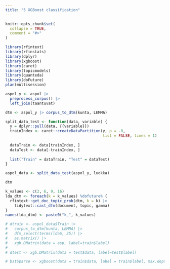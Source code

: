 ```yaml
---
title: "5 XGBoost classification"
---
```


```r
knitr::opts_chunk$set(
  collapse = TRUE,
  comment = "#>"
)
```

```r
library(rfintext)
library(rfinstats)
library(dplyr)
library(xgboost)
library(caret)
library(topicmodels)
library(quanteda)
library(doFuture)
plan(multisession)
```


```r
aspol_y <- aspol |>
  preprocess_corpus() |>
  left_join(taantuvat)
```

```r
dtm <- aspol_y |> corpus_to_dtm(kunta, LEMMA)
```


```r
split_data_test <- function(data, variable) {
  y = dplyr::pull(data, {{variable}})
  trainIndex <- caret::createDataPartition(y, p = .8, 
                                           list = FALSE, times = 1)
  
  dataTrain <- data[trainIndex, ]
  dataTest <- data[-trainIndex, ]
  
  list("Train" = dataTrain, "Test" = dataTest)
}
```


```r
aspol_data <- split_data_test(aspol_y, luokka)
```

```r
dtm
```


```r
k_values <- c(2, 6, 9, 16)
lda_dtm <- foreach(k = k_values) %dofuture% {
  rfintext::get_doc_topic_prob(dtm, k = k) |>
    tidytext::cast_dfm(document, topic, gamma)
}
names(lda_dtm) <- paste0("k_", k_values)
```


```r
# dtrain <- aspol_data$Train |>
#   corpus_to_dtm(kunta, LEMMA) |>
#   dfm_select(terms(lda6, 25)) |>
#   as.matrix() |>
#   xgb.DMatrix(data = asp, label=train$label)
# 
# dtest <- xgb.DMatrix(data = test$data, label=test$label)
```


```r
# bstSparse <- xgboost(data = train$data, label = train$label, max.depth = 2, eta = 1, nthread = 2, nrounds = 2, objective = "binary:logistic")
```



